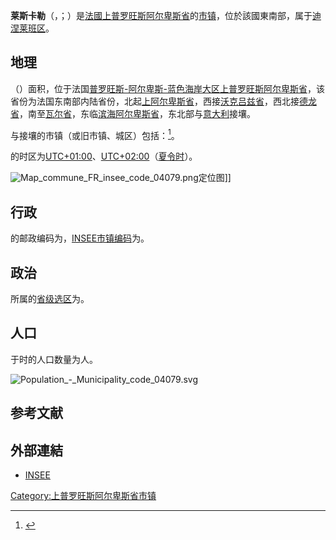 {{地图误译/法语U2|issue=莱斯卡尔}}
{{noteTA|G1=法国地名}}
{{Infobox French commune}}
'''莱斯卡勒'''（{{lang-fr|L'Escale}}，{{IPA-fr|lɛskal}}；{{lang-oc|L'Escala}}）是[[法國|法國]][[上普罗旺斯阿尔卑斯省|上普罗旺斯阿尔卑斯省]]的[[市镇_(法国)|市镇]]，位於該國東南部，属于[[迪涅莱班区|迪涅莱班区]]。

== 地理 ==
{{PAGENAMEBASE}}（{{wikidata|property|linked|P625}}）面积{{wikidata|properties|P2046}}，位于法国[[普罗旺斯-阿尔卑斯-蓝色海岸大区|普罗旺斯-阿尔卑斯-蓝色海岸大区]][[上普罗旺斯阿尔卑斯省|上普罗旺斯阿尔卑斯省]]，该省份为法国东南部内陆省份，北起[[上阿尔卑斯省|上阿尔卑斯省]]，西接[[沃克吕兹省|沃克吕兹省]]，西北接[[德龙省|德龙省]]，南至[[瓦尔省|瓦尔省]]，东临[[滨海阿尔卑斯省|滨海阿尔卑斯省]]，东北部与[[意大利|意大利]]接壤。

与{{PAGENAMEBASE}}接壤的市镇（或旧市镇、城区）包括：{{Wikidata|properties|linked|P47}}<ref name="geo">{{Cite web|url=https://www.geoportail.gouv.fr/carte|title=Carte|accessdate=2020-03-22|author=Géoportail|language=fr|publisher=Géoportail|archive-date=2017-01-29|archive-url=https://web.archive.org/web/20170129154129/https://www.geoportail.gouv.fr/carte/|dead-url=no}}</ref>。

{{PAGENAMEBASE}}的时区为[[UTC+01:00|UTC+01:00]]、[[UTC+02:00|UTC+02:00]]（[[夏时制|夏令时]]）。

[[File:Map_commune_FR_insee_code_04079.png|thumb]]定位图]]{{Clear|left}}
== 行政 ==
{{PAGENAMEBASE}}的邮政编码为{{wikidata|properties|P281}}，[[法国国家统计与经济研究所|INSEE市镇编码]]为{{wikidata|properties|P374}}。

== 政治 ==
{{PAGENAMEBASE}}所属的[[縣_(法國)|省级选区]]为{{WikidataLink|{{wikidata|properties|raw|best||P7938}}}}。

== 人口 ==
{{PAGENAMEBASE}}于{{wikidata|qualifier|P1082|P585}}时的人口数量为{{wikidata|property|raw|P1082}}人。

[[File:Population_-_Municipality_code_04079.svg|thumb]]{{Clear|left}}
== 参考文献 ==
{{Reflist}}

==外部連結==
*[http://www.insee.fr/en/home/home_page.asp INSEE] {{Wayback|url=http://www.insee.fr/en/home/home_page.asp |date=20071124142010 }}

{{上普罗旺斯阿尔卑斯省市镇}}
[[Category:上普罗旺斯阿尔卑斯省市镇|Category:上普罗旺斯阿尔卑斯省市镇]]